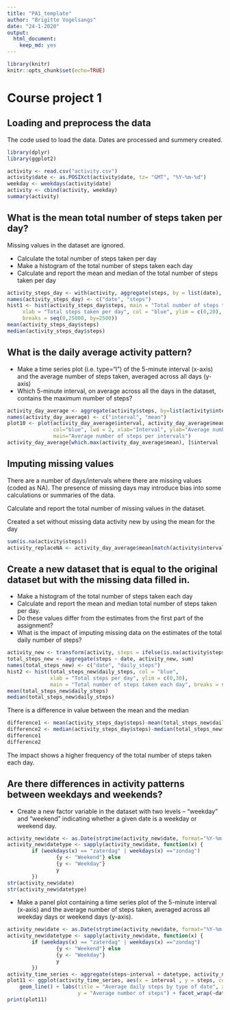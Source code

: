 ---
title: "PA1_template"
author: "Brigitte Vogelsangs"
date: "24-1-2020"
output: 
  html_document: 
    keep_md: yes
---

```{r setup}
library(knitr)
knitr::opts_chunk$set(echo=TRUE)
```

# Course project 1

## Loading and preprocess the data
The code used to load the data. 
Dates are processed and summery created.

```{r activity}
library(dplyr)
library(ggplot2)

activity <- read.csv("activity.csv")
activity$date <- as.POSIXct(activity$date, tz= "GMT", "%Y-%m-%d")
weekday <- weekdays(activity$date)
activity <- cbind(activity, weekday)
summary(activity)
```

## What is the mean total number of steps taken per day?

Missing values in the dataset are ignored.

- Calculate the total number of steps taken per day
- Make a histogram of the total number of steps taken each day
- Calculate and report the mean and median of the total number of steps taken per day

```{r activity_steps_day, echo=TRUE}
activity_steps_day <- with(activity, aggregate(steps, by = list(date), FUN = sum, na.rm = TRUE))
names(activity_steps_day) <- c("date", "steps")
hist1 <- hist(activity_steps_day$steps, main = "Total number of steps taken per day", 
     xlab = "Total steps taken per day", col = "blue", ylim = c(0,20), 
     breaks = seq(0,25000, by=2500))
mean(activity_steps_day$steps)
median(activity_steps_day$steps)
```

## What is the daily average activity pattern?

- Make a time series plot (i.e. \color{red}{\verb|type = "l"|}type="l") of the 5-minute interval (x-axis) and the average number of steps taken, averaged across all days (y-axis)
- Which 5-minute interval, on average across all the days in the dataset, contains the maximum number of steps?

```{r activity_day_average}
activity_day_average <- aggregate(activity$steps, by=list(activity$interval), FUN=mean, na.rm=TRUE)
names(activity_day_average) <- c("interval", "mean")
plot10 <- plot(activity_day_average$interval, activity_day_average$mean, type = "l", 
               col="blue", lwd = 2, xlab="Interval", ylab="Average number of steps", 
               main="Average number of steps per intervals")
activity_day_average[which.max(activity_day_average$mean), ]$interval
```

## Imputing missing values
There are a number of days/intervals where there are missing values (coded as \color{red}{\verb|NA|}NA). 
The presence of missing days may introduce bias into some calculations or summaries of the data.

Calculate and report the total number of missing values in the dataset.

Created a set without missing data activity new by using the mean for the day


```{r activity_replaceNA}
sum(is.na(activity$steps))
activity_replaceNA <- activity_day_average$mean[match(activity$interval, activity_day_average$interval)]
```

## Create a new dataset that is equal to the original dataset but with the missing data filled in.
- Make a histogram of the total number of steps taken each day
- Calculate and report the mean and median total number of steps taken per day. 
- Do these values differ from the estimates from the first part of the assignment? 
- What is the impact of imputing missing data on the estimates of the total daily number of steps?

```{r activity_new}
activity_new <- transform(activity, steps = ifelse(is.na(activity$steps), yes = activity_replaceNA, no = activity$steps))
total_steps_new <- aggregate(steps ~ date, activity_new, sum)
names(total_steps_new) <- c("date", "daily_steps")
hist2 <- hist(total_steps_new$daily_steps, col = "blue", 
              xlab = "Total steps per day", ylim = c(0,30), 
              main = "Total number of steps taken each day", breaks = seq(0,25000,by=2500))
mean(total_steps_new$daily_steps)
median(total_steps_new$daily_steps)
```

There is a difference in value between the mean and the median
```{r activity_difference}
difference1 <- mean(activity_steps_day$steps)-mean(total_steps_new$daily_steps)
difference2 <- median(activity_steps_day$steps)-median(total_steps_new$daily_steps)
difference1
difference2
```
The impact shows a higher frequency of the total number of steps taken each day.

## Are there differences in activity patterns between weekdays and weekends?

- Create a new factor variable in the dataset with two levels – “weekday” and “weekend” indicating whether a given date is a weekday or weekend day.

```{r activity_weekdays_weekends}
activity_new$date <- as.Date(strptime(activity_new$date, format="%Y-%m-%d"))
activity_new$datetype <- sapply(activity_new$date, function(x) {
        if (weekdays(x) == "zaterdag" | weekdays(x) =="zondag") 
                {y <- "Weekend"} else 
                {y <- "Weekday"}
                y
        })
str(activity_new$date)
str(activity_new$datetype)
```

- Make a panel plot containing a time series plot of the 5-minute interval (x-axis) and the average number of steps taken, averaged across all weekday days or weekend days (y-axis). 

```{r activity_time_series}
activity_new$date <- as.Date(strptime(activity_new$date, format="%Y-%m-%d"))
activity_new$datetype <- sapply(activity_new$date, function(x) {
        if (weekdays(x) == "zaterdag" | weekdays(x) =="zondag") 
                {y <- "Weekend"} else 
                {y <- "Weekday"}
                y
        })
activity_time_series <- aggregate(steps~interval + datetype, activity_new, mean, na.rm = TRUE)
plot11 <- ggplot(activity_time_series, aes(x = interval , y = steps, color = datetype)) +
    geom_line() + labs(title = "Average daily steps by type of date", x = "Interval", 
                       y = "Average number of steps") + facet_wrap(~datetype, ncol = 1, nrow=2)
print(plot11)
```

